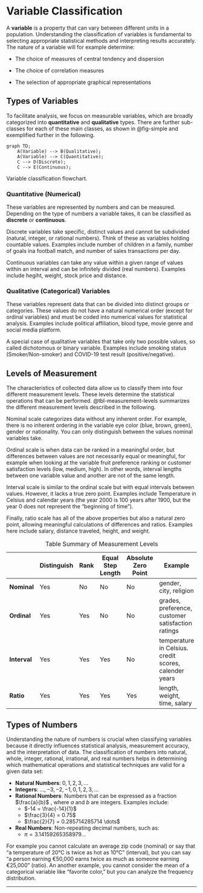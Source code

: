 # Variable Classification

A **variable** is a property that can vary between different units in a population. Understanding the classification of variables is fundamental to selecting appropriate statistical methods and interpreting results accurately. The nature of a variable will for example determine:

-   The choice of measures of central tendency and dispersion

-   The choice of correlation measures

-   The selection of appropriate graphical representations

## Types of Variables

To facilitate analysis, we focus on measurable variables, which are broadly categorized into **quantitative** and **qualitative** types. There are further sub-classes for each of these main classes, as shown in @fig-simple and exemplified further in the following.

::: {#fig-simple .center}
```mermaid

graph TD;
    A(Variable) --> B(Qualitative);
    A(Variable) --> C(Quantitative);
    C --> D(Discrete);
    C --> E(Continuous);
```

Variable classification flowchart.
:::

### Quantitative (Numerical)

These variables are represented by numbers and can be measured. Depending on the type of numbers a variable takes, it can be classified as **discrete** or **continuous**.

Discrete variables take specific, distinct values and cannot be subdivided (natural, integer, or rational numbers). Think of these as variables holding countable values. Examples include number of children in a family, number of goals ina football match, and number of sales transactions per day.

Continuous variables can take any value within a given range of values within an interval and can be infinitely divided (real numbers). Examples include hegiht, weight, stock price and distance.

### Qualitative (Categorical) Variables

These variables represent data that can be divided into distinct groups or categories. These values do not have a natural numerical order (except for ordinal variables) and must be coded into numerical values for statistical analysis. Examples include political affiliation, blood type, movie genre and social media platform.

A special case of qualitative variables that take only two possible values, so called dichotomous or binary variable. Examples include smoking status (Smoker/Non-smoker) and COVID-19 test result (positive/negative).

## Levels of Measurement

The characteristics of collected data allow us to classify them into four different measurement levels. These levels determine the statistical operations that can be performed. @tbl-measurement-levels summarizes the different measurement levels described in the following.

Nominal scale categorizes data without any inherent order. For example, there is no inherent ordering in the variable eye color (blue, brown, green), gender or nationality. You can only distinguish between the values nominal variables take.

Ordinal scale is when data can be ranked in a meaningful order, but differences between values are not necessarily equal or meaningful, for example when looking at the variable fruit preference ranking or customer satisfaction levels (low, medium, high). In other words, interval lengths between one variable value and another are not of the same length.

Interval scale is similar to the ordinal scale but with equal intervals between values. However, it lacks a true zero point. Examples include Temperature in Celsius and calendar years (the year 2000 is 100 years after 1900, but the year 0 does not represent the “beginning of time”).

Finally, ratio scale has all of the above properties but also a natural zero point, allowing meaningful calculations of differences and ratios. Examples here include salary, distance traveled, height, and weight.

::: {#tbl-measurement-levels}
|   | Distinguish | Rank | Equal Step Length | Absolute Zero Point | Example |
|------------|------------|------------|------------|------------|---------------|
| **Nominal** | Yes | No | No | No | gender, city, religion |
| **Ordinal** | Yes | Yes | No | No | grades, preference, customer satisfaction ratings |
| **Interval** | Yes | Yes | Yes | No | temperature in Celsius. credit scores, calender years |
| **Ratio** | Yes | Yes | Yes | Yes | length, weight, time, salary |

: Table Summary of Measurement Levels
:::

## Types of Numbers

Understanding the nature of numbers is crucial when classifying variables because it directly influences statistical analysis, measurement accuracy, and the interpretation of data. The classification of numbers into natural, whole, integer, rational, irrational, and real numbers helps in determining which mathematical operations and statistical techniques are valid for a given data set:

-   **Natural Numbers**: $0, 1, 2, 3, \ldots$
-   **Integers**: $\dots , -3, -2, -1, 0, 1, 2, 3, \ldots$
-   **Rational Numbers**: Numbers that can be expressed as a fraction $\frac{a}{b}$ , where $a$ and $b$ are integers. Examples include:
    -   $-14 = \frac{-14}{1}$
    -   $\frac{3}{4} = 0.75$
    -   $\frac{2}{7} = 0.285714285714 \dots$
-   **Real Numbers**: Non-repeating decimal numbers, such as:
    -   $\pi = 3.14159265358979 \dots$

For example you cannot calculate an average zip code (nominal) or say that “a temperature of 20°C is twice as hot as 10°C” (interval), but you can say “a person earning €50,000 earns twice as much as someone earning €25,000” (ratio). An another example, you cannot consider the mean of a categorical variable like “favorite color,” but you can analyze the frequency distribution.

------------------------------------------------------------------------
